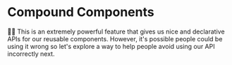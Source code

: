 # Compound Components

👨‍💼 This is an extremely powerful feature that gives us nice and declarative APIs
for our reusable components. However, it's possible people could be using it
wrong so let's explore a way to help people avoid using our API incorrectly
next.
